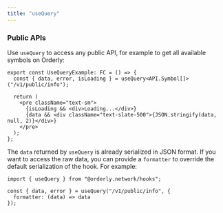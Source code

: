 ```yaml
---
title: "useQuery"
---
```


### Public APIs

Use `useQuery` to access any public API, for example to get all available symbols on Orderly:

```tsx
export const UseQueryExample: FC = () => {
  const { data, error, isLoading } = useQuery<API.Symbol[]>("/v1/public/info");

  return (
    <pre className="text-sm">
      {isLoading && <div>Loading...</div>}
      {data && <div className="text-slate-500">{JSON.stringify(data, null, 2)}</div>}
    </pre>
  );
};
```

The `data` returned by `useQuery` is already serialized in JSON format. If you want to access the raw data, you can provide a `formatter` to override the default serialization of the hook. For example:

```tsx
import { useQuery } from "@orderly.network/hooks";

const { data, error } = useQuery("/v1/public/info", {
  formatter: (data) => data
});
```
